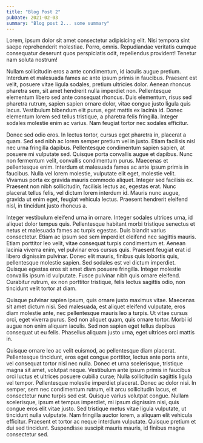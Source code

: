 ```yaml
---
title: "Blog Post 2"
pubDate: 2021-02-03
summary: "Blog post 2... some summary"
---
```


Lorem, ipsum dolor sit amet consectetur adipisicing elit. Nisi tempora sint saepe reprehenderit molestiae. Porro, omnis. Repudiandae veritatis cumque consequatur deserunt quos perspiciatis odit, repellendus provident! Tenetur nam soluta nostrum!

Nullam sollicitudin eros a ante condimentum, id iaculis augue pretium. Interdum et malesuada fames ac ante ipsum primis in faucibus. Praesent est velit, posuere vitae ligula sodales, pretium ultricies dolor. Aenean rhoncus pharetra sem, sit amet hendrerit nulla imperdiet non. Pellentesque elementum libero sed ante consequat rhoncus. Duis elementum, risus sed pharetra rutrum, sapien sapien ornare dolor, vitae congue justo ligula quis lacus. Vestibulum bibendum elit purus, eget mattis ex lacinia id. Donec elementum lorem sed tellus tristique, a pharetra felis fringilla. Integer sodales molestie enim ac varius. Nam feugiat tortor nec sodales efficitur.

Donec sed odio eros. In lectus tortor, cursus eget pharetra in, placerat a quam. Sed sed nibh ac lorem semper pretium vel in justo. Etiam facilisis nisl nec urna fringilla dapibus. Pellentesque condimentum sapien sapien, at posuere mi vulputate sed. Quisque porta convallis augue et dapibus. Nunc non fermentum velit, convallis condimentum purus. Maecenas et pellentesque enim. Interdum et malesuada fames ac ante ipsum primis in faucibus. Nulla vel lorem molestie, vulputate elit eget, molestie velit. Vivamus porta ex gravida mauris commodo aliquet. Integer sed facilisis ex. Praesent non nibh sollicitudin, facilisis lectus ac, egestas erat. Nunc placerat tellus felis, vel dictum lorem interdum id. Mauris nunc augue, gravida ut enim eget, feugiat vehicula lectus. Praesent hendrerit eleifend nisl, in tincidunt justo rhoncus a.

Integer vestibulum eleifend urna in ornare. Integer sodales ultrices urna, id aliquet dolor tempus quis. Pellentesque habitant morbi tristique senectus et netus et malesuada fames ac turpis egestas. Duis blandit varius consectetur. Etiam ac ipsum sed sem imperdiet eleifend nec sagittis mauris. Etiam porttitor leo velit, vitae consequat turpis condimentum et. Aenean lacinia viverra enim, vel pulvinar eros cursus quis. Praesent feugiat erat id libero dignissim pulvinar. Donec elit mauris, finibus quis lobortis quis, pellentesque molestie sapien. Sed sodales est vel dictum imperdiet. Quisque egestas eros sit amet diam posuere fringilla. Integer molestie convallis ipsum id vulputate. Fusce pulvinar nibh quis ornare eleifend. Curabitur rutrum, ex non porttitor tristique, felis lectus sagittis odio, non tincidunt velit tortor at diam.

Quisque pulvinar sapien ipsum, quis ornare justo maximus vitae. Maecenas sit amet dictum nisi. Sed malesuada, est aliquet eleifend vulputate, eros diam molestie ante, nec pellentesque mauris leo a turpis. Ut vitae cursus orci, eget viverra purus. Sed non aliquet quam, quis ornare tortor. Morbi id augue non enim aliquam iaculis. Sed non sapien eget tellus dapibus consequat ut eu felis. Phasellus aliquam justo urna, eget ultrices orci mattis in.

Quisque ornare leo ac velit euismod, ac pellentesque diam placerat. Pellentesque tincidunt, eros eget congue porttitor, lectus ante porta ante, vel consequat tortor nisl nec nulla. Donec et urna scelerisque, tristique magna sit amet, volutpat neque. Vestibulum ante ipsum primis in faucibus orci luctus et ultrices posuere cubilia curae; Nulla sollicitudin sagittis ligula vel tempor. Pellentesque molestie imperdiet placerat. Donec ac dolor nisi. In semper, sem nec condimentum rutrum, elit arcu sollicitudin lacus, et consectetur nunc turpis sed est. Quisque varius volutpat congue. Nullam scelerisque, ipsum et tempus imperdiet, mi ipsum dignissim nisi, quis congue eros elit vitae justo. Sed tristique metus vitae ligula vulputate, ut tincidunt nulla vulputate. Nam fringilla auctor lorem, a aliquam elit vehicula efficitur. Praesent et tortor ac neque interdum vulputate. Quisque pretium et dui sed tincidunt. Suspendisse suscipit mauris mauris, id finibus magna consectetur sed.
